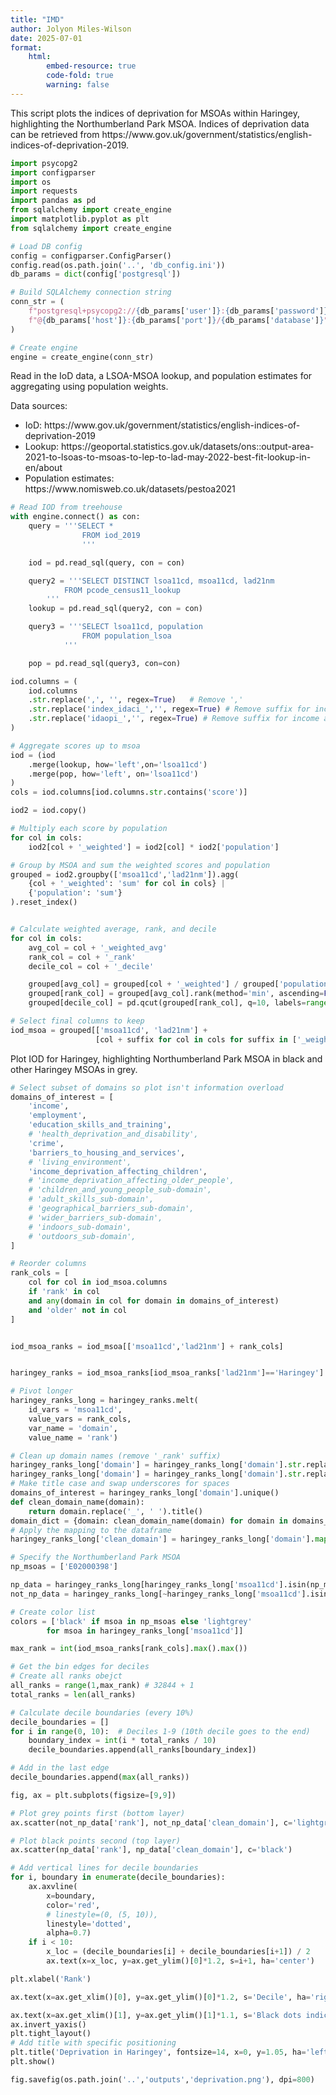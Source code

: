 ```yaml
---
title: "IMD"
author: Jolyon Miles-Wilson
date: 2025-07-01
format: 
    html:
        embed-resource: true
        code-fold: true
        warning: false
---
```


This script plots the indices of deprivation for MSOAs within Haringey, highlighting the Northumberland Park MSOA. Indices of deprivation data can be retrieved from https://www.gov.uk/government/statistics/english-indices-of-deprivation-2019.

```python
import psycopg2
import configparser
import os
import requests
import pandas as pd
from sqlalchemy import create_engine
import matplotlib.pyplot as plt
from sqlalchemy import create_engine

# Load DB config
config = configparser.ConfigParser()
config.read(os.path.join('..', 'db_config.ini'))
db_params = dict(config['postgresql'])

# Build SQLAlchemy connection string
conn_str = (
    f"postgresql+psycopg2://{db_params['user']}:{db_params['password']}"
    f"@{db_params['host']}:{db_params['port']}/{db_params['database']}"
)

# Create engine
engine = create_engine(conn_str)

```

Read in the IoD data, a LSOA-MSOA lookup, and population estimates for aggregating using population weights.

Data sources:

- IoD: https://www.gov.uk/government/statistics/english-indices-of-deprivation-2019
- Lookup: https://geoportal.statistics.gov.uk/datasets/ons::output-area-2021-to-lsoas-to-msoas-to-lep-to-lad-may-2022-best-fit-lookup-in-en/about
- Population estimates: https://www.nomisweb.co.uk/datasets/pestoa2021

```python
# Read IOD from treehouse
with engine.connect() as con:
    query = '''SELECT *
                FROM iod_2019
                '''

    iod = pd.read_sql(query, con = con)

    query2 = '''SELECT DISTINCT lsoa11cd, msoa11cd, lad21nm
            FROM pcode_census11_lookup
        '''
    lookup = pd.read_sql(query2, con = con)

    query3 = '''SELECT lsoa11cd, population 
                FROM population_lsoa
            '''

    pop = pd.read_sql(query3, con=con)

iod.columns = (
    iod.columns
    .str.replace(',', '', regex=True)   # Remove ','
    .str.replace('index_idaci_','', regex=True) # Remove suffix for income affecting children
    .str.replace('idaopi_','', regex=True) # Remove suffix for income affecting older people
)

```

```python
# Aggregate scores up to msoa
iod = (iod
    .merge(lookup, how='left',on='lsoa11cd')
    .merge(pop, how='left', on='lsoa11cd')
)
cols = iod.columns[iod.columns.str.contains('score')]

iod2 = iod.copy()

# Multiply each score by population
for col in cols:
    iod2[col + '_weighted'] = iod2[col] * iod2['population']

# Group by MSOA and sum the weighted scores and population
grouped = iod2.groupby(['msoa11cd','lad21nm']).agg(
    {col + '_weighted': 'sum' for col in cols} |
    {'population': 'sum'}
).reset_index()


# Calculate weighted average, rank, and decile
for col in cols:
    avg_col = col + '_weighted_avg'
    rank_col = col + '_rank'
    decile_col = col + '_decile'

    grouped[avg_col] = grouped[col + '_weighted'] / grouped['population']
    grouped[rank_col] = grouped[avg_col].rank(method='min', ascending=False)
    grouped[decile_col] = pd.qcut(grouped[rank_col], q=10, labels=range(1, 11), duplicates='drop')

# Select final columns to keep
iod_msoa = grouped[['msoa11cd', 'lad21nm'] + 
                   [col + suffix for col in cols for suffix in ['_weighted_avg', '_rank', '_decile']]]


```

Plot IOD for Haringey, highlighting Northumberland Park MSOA in black and other Haringey MSOAs in grey.

```python
# Select subset of domains so plot isn't information overload
domains_of_interest = [
    'income',
    'employment',
    'education_skills_and_training',
    # 'health_deprivation_and_disability',
    'crime',
    'barriers_to_housing_and_services',
    # 'living_environment',
    'income_deprivation_affecting_children',
    # 'income_deprivation_affecting_older_people',
    # 'children_and_young_people_sub-domain',
    # 'adult_skills_sub-domain',
    # 'geographical_barriers_sub-domain',
    # 'wider_barriers_sub-domain',
    # 'indoors_sub-domain',
    # 'outdoors_sub-domain',
]

# Reorder columns
rank_cols = [
    col for col in iod_msoa.columns
    if 'rank' in col
    and any(domain in col for domain in domains_of_interest)
    and 'older' not in col
]


iod_msoa_ranks = iod_msoa[['msoa11cd','lad21nm'] + rank_cols]


haringey_ranks = iod_msoa_ranks[iod_msoa_ranks['lad21nm']=='Haringey']

# Pivot longer
haringey_ranks_long = haringey_ranks.melt(
    id_vars = 'msoa11cd',
    value_vars = rank_cols,
    var_name = 'domain',
    value_name = 'rank')

# Clean up domain names (remove '_rank' suffix)
haringey_ranks_long['domain'] = haringey_ranks_long['domain'].str.replace('_score_rate_rank', '')
haringey_ranks_long['domain'] = haringey_ranks_long['domain'].str.replace('_score_rank', '')
# Make title case and swap underscores for spaces 
domains_of_interest = haringey_ranks_long['domain'].unique()
def clean_domain_name(domain):
    return domain.replace('_', ' ').title()
domain_dict = {domain: clean_domain_name(domain) for domain in domains_of_interest}
# Apply the mapping to the dataframe
haringey_ranks_long['clean_domain'] = haringey_ranks_long['domain'].map(domain_dict)

# Specify the Northumberland Park MSOA
np_msoas = ['E02000398']

np_data = haringey_ranks_long[haringey_ranks_long['msoa11cd'].isin(np_msoas)]
not_np_data = haringey_ranks_long[~haringey_ranks_long['msoa11cd'].isin(np_msoas)]

# Create color list
colors = ['black' if msoa in np_msoas else 'lightgrey' 
        for msoa in haringey_ranks_long['msoa11cd']]

max_rank = int(iod_msoa_ranks[rank_cols].max().max())

# Get the bin edges for deciles
# Create all ranks obejct
all_ranks = range(1,max_rank) # 32844 + 1
total_ranks = len(all_ranks)

# Calculate decile boundaries (every 10%)
decile_boundaries = []
for i in range(0, 10):  # Deciles 1-9 (10th decile goes to the end)
    boundary_index = int(i * total_ranks / 10)
    decile_boundaries.append(all_ranks[boundary_index])

# Add in the last edge
decile_boundaries.append(max(all_ranks))

fig, ax = plt.subplots(figsize=[9,9])

# Plot grey points first (bottom layer)
ax.scatter(not_np_data['rank'], not_np_data['clean_domain'], c='lightgrey')

# Plot black points second (top layer)
ax.scatter(np_data['rank'], np_data['clean_domain'], c='black')

# Add vertical lines for decile boundaries
for i, boundary in enumerate(decile_boundaries):
    ax.axvline(
        x=boundary, 
        color='red', 
        # linestyle=(0, (5, 10)), 
        linestyle='dotted', 
        alpha=0.7)
    if i < 10:
        x_loc = (decile_boundaries[i] + decile_boundaries[i+1]) / 2
        ax.text(x=x_loc, y=ax.get_ylim()[0]*1.2, s=i+1, ha='center')

plt.xlabel('Rank')

ax.text(x=ax.get_xlim()[0], y=ax.get_ylim()[0]*1.2, s='Decile', ha='right')

ax.text(x=ax.get_xlim()[1], y=ax.get_ylim()[1]*1.1, s='Black dots indicate Northumberland Park\nGrey dots represent other areas in Haringey', wrap=False, horizontalalignment='right', fontsize=10)
ax.invert_yaxis()
plt.tight_layout()
# Add title with specific positioning
plt.title('Deprivation in Haringey', fontsize=14, x=0, y=1.05, ha='left')  # y controls vertical position
plt.show()

fig.savefig(os.path.join('..','outputs','deprivation.png'), dpi=800)
```